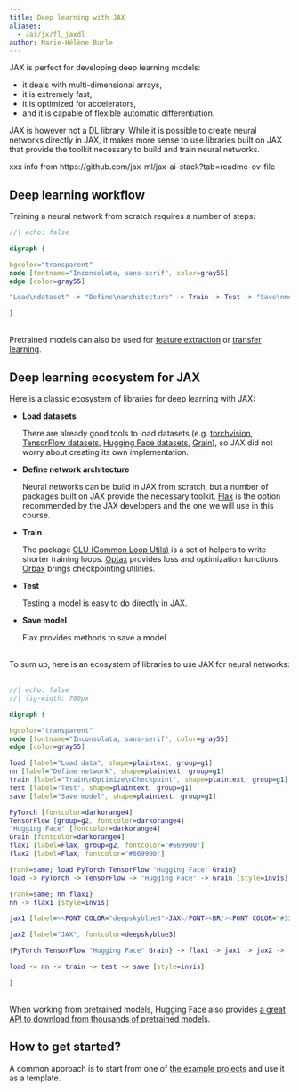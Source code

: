 ```yaml
---
title: Deep learning with JAX
aliases:
  - /ai/jx/fl_jaxdl
author: Marie-Hélène Burle
---
```


:::{.def}

JAX is perfect for developing deep learning models:

- it deals with multi-dimensional arrays,
- it is extremely fast,
- it is optimized for accelerators,
- and it is capable of flexible automatic differentiation.

JAX is however not a DL library. While it is possible to create neural networks directly in JAX, it makes more sense to use libraries built on JAX that provide the toolkit necessary to build and train neural networks.

:::

xxx info from https://github.com/jax-ml/jax-ai-stack?tab=readme-ov-file

## Deep learning workflow 

Training a neural network from scratch requires a number of steps:

```dot
//| echo: false

digraph {

bgcolor="transparent"
node [fontname="Inconsolata, sans-serif", color=gray55]
edge [color=gray55]

"Load\ndataset" -> "Define\narchitecture" -> Train -> Test -> "Save\nmodel"

}
```
<br>
Pretrained models can also be used for [feature extraction](https://en.wikipedia.org/wiki/Feature_engineering) or [transfer learning](https://en.wikipedia.org/wiki/Transfer_learning).

## Deep learning ecosystem for JAX

Here is a classic ecosystem of libraries for deep learning with JAX:

- **Load datasets**

  There are already good tools to load datasets (e.g. [torchvision](https://github.com/pytorch/vision), [TensorFlow datasets](https://github.com/tensorflow/datasets), [Hugging Face datasets](https://github.com/huggingface/datasets), [Grain](https://github.com/google/grain)), so JAX did not worry about creating its own implementation.

- **Define network architecture**

  Neural networks can be build in JAX from scratch, but a number of packages built on JAX provide the necessary toolkit. [Flax](https://flax.readthedocs.io/en/latest/index.html) is the option recommended by the JAX developers and the one we will use in this course.

- **Train**

  The package [CLU (Common Loop Utils)](https://github.com/google/CommonLoopUtils?tab=readme-ov-file) is a set of helpers to write shorter training loops. [Optax](https://github.com/google-deepmind/optax) provides loss and optimization functions. [Orbax](https://github.com/google/orbax) brings checkpointing utilities.

- **Test**

  Testing a model is easy to do directly in JAX.

- **Save model**

  Flax provides methods to save a model.

<br>
To sum up, here is an ecosystem of libraries to use JAX for neural networks:<br><br>

```dot
//| echo: false
//| fig-width: 700px

digraph {

bgcolor="transparent"
node [fontname="Inconsolata, sans-serif", color=gray55]
edge [color=gray55]

load [label="Load data", shape=plaintext, group=g1]
nn [label="Define network", shape=plaintext, group=g1]
train [label="Train\nOptimize\nCheckpoint", shape=plaintext, group=g1]
test [label="Test", shape=plaintext, group=g1]
save [label="Save model", shape=plaintext, group=g1]

PyTorch [fontcolor=darkorange4]
TensorFlow [group=g2, fontcolor=darkorange4]
"Hugging Face" [fontcolor=darkorange4]
Grain [fontcolor=darkorange4]
flax1 [label=Flax, group=g2, fontcolor="#669900"]
flax2 [label=Flax, fontcolor="#669900"]

{rank=same; load PyTorch TensorFlow "Hugging Face" Grain}
load -> PyTorch -> TensorFlow -> "Hugging Face" -> Grain [style=invis]

{rank=same; nn flax1}
nn -> flax1 [style=invis]

jax1 [label=<<FONT COLOR="deepskyblue3">JAX</FONT><BR/><FONT COLOR="#336699">CLU</FONT><BR/><FONT COLOR="#669999">Optax</FONT><BR/><FONT COLOR="#6699ff">Orbax</FONT>>]

jax2 [label="JAX", fontcolor=deepskyblue3]

{PyTorch TensorFlow "Hugging Face" Grain} -> flax1 -> jax1 -> jax2 -> flax2

load -> nn -> train -> test -> save [style=invis]

}
```

<br>
When working from pretrained models, Hugging Face also provides [a great API to download from thousands of pretrained models](https://huggingface.co/models).

## How to get started?

A common approach is to start from one of [the example projects](https://flax.readthedocs.io/en/latest/examples/index.html) and use it as a template.
